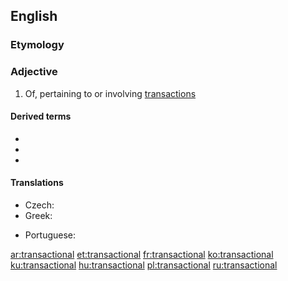 ==English==

===Etymology===
{{suffix|en|transaction|al}}

===Adjective===
{{en-adj}}

# Of, pertaining to or involving [[transaction]]s

====Derived terms====
* {{l|en|transactional analysis}}
* {{l|en|transactional distance}}
* {{l|en|transactional interpretation}}

====Translations====
{{trans-top|of, pertaining to or involving transactions}}
* Czech: {{t|cs|transakční}}
* Greek: {{t+|el|συναλλακτικός|m}}
{{trans-mid}}
* Portuguese: {{t|pt|transacional}}
{{trans-bottom}}

[[ar:transactional]]
[[et:transactional]]
[[fr:transactional]]
[[ko:transactional]]
[[ku:transactional]]
[[hu:transactional]]
[[pl:transactional]]
[[ru:transactional]]